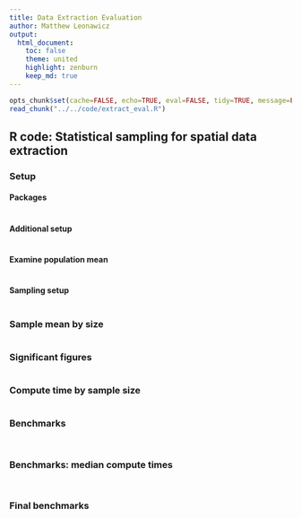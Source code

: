 ```yaml
---
title: Data Extraction Evaluation
author: Matthew Leonawicz
output:
  html_document:
    toc: false
    theme: united
    highlight: zenburn
    keep_md: true
---
```


```r
opts_chunk$set(cache=FALSE, echo=TRUE, eval=FALSE, tidy=TRUE, message=FALSE, warning=FALSE)
read_chunk("../../code/extract_eval.R")
```

## **R** code: Statistical sampling for spatial data extraction

### Setup

#### Packages

```r
```

#### Additional setup

```r
```

#### Examine population mean

```r
```

#### Sampling setup

```r
```

### Sample mean by size

```r
```

### Significant figures

```r
```

### Compute time by sample size

```r
```

### Benchmarks

```r
```

```r
```

### Benchmarks: median compute times

```r
```

```r
```

### Final benchmarks

```r
```

```r
```
